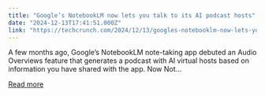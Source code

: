 ```yaml
---
title: "Google’s NotebookLM now lets you talk to its AI podcast hosts"
date: "2024-12-13T17:41:51.000Z"
link: "https://techcrunch.com/2024/12/13/googles-notebooklm-now-lets-you-to-talk-to-its-ai-podcast-hosts/"
---
```


A few months ago, Google&#8217;s NotebookLM note-taking app debuted an Audio Overviews feature that generates a podcast with AI virtual hosts based on information you have shared with the app. Now Not...

[Read more](https://techcrunch.com/2024/12/13/googles-notebooklm-now-lets-you-to-talk-to-its-ai-podcast-hosts/)
